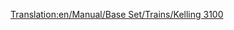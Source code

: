 [[Translation:en/Manual/Base Set/Trains/Kelling 3100]]
{{pl/Pociągi|Image=[[File:en/Kelling3100.png]]
|Cost=£21,093 ($42.186)
|Speed=104 km/h (65 mph)
|Weight=110 t
|Power=1,500 hp (1.119 kW)
|Annual=£1,599 ($3.198)
|Designed=1959
|Lifespan=22
|Capacity=N/A
|Description=Ten silnik ma wyższą prędkość niż większość innych pociągów z silnikiem Diesla, ale ma znacznie mniejszą moc. Nadaje się do przewozu osób lub lekkich ładunków.
|Real-life=Kelling 3100 przypomina [https://www.wikipedia.org/wiki/EMC 1800 hp B-B EMD Demonstrators 511 and 512] . Demonstratory Real EMD zostały zbudowane w 1935 roku.
}}